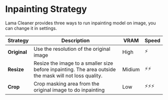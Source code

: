 # Inpainting Strategy

Lama Cleaner provides three ways to run inpainting model on image, you can change it in settings.

| Strategy     | Description                                                                                            | VRAM   | Speed  |
| ------------ | ------------------------------------------------------------------------------------------------------ | ------ | ------ |
| **Original** | Use the resolution of the original image                                                               | High   | ⚡     |
| **Resize**   | Resize the image to a smaller size before inpainting. The area outside the mask will not loss quality. | Midium | ⚡⚡   |
| **Crop**     | Crop masking area from the original image to do inpainting                                             | Low    | ⚡⚡⚡ |
